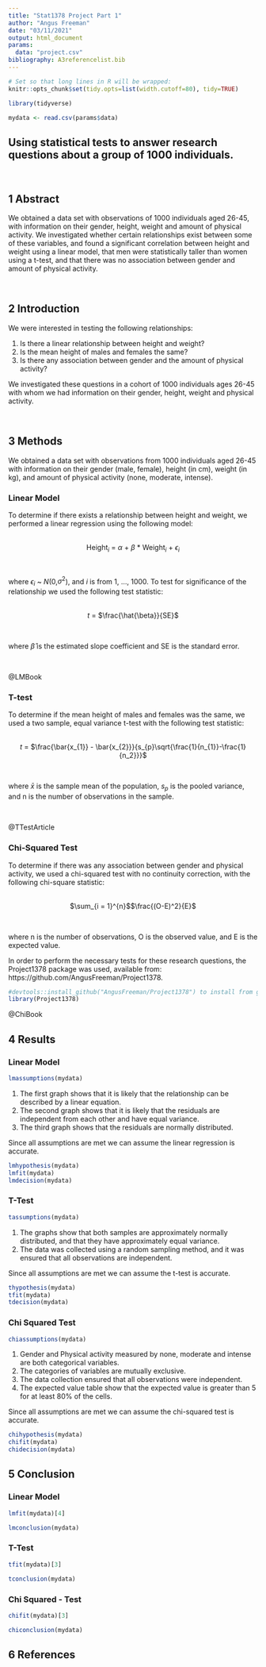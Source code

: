 ```yaml
---
title: "Stat1378 Project Part 1"
author: "Angus Freeman"
date: "03/11/2021"
output: html_document
params:
  data: "project.csv"
bibliography: A3referencelist.bib
---
```


```r
# Set so that long lines in R will be wrapped:
knitr::opts_chunk$set(tidy.opts=list(width.cutoff=80), tidy=TRUE)
```
```r
library(tidyverse)
```
```r
mydata <- read.csv(params$data)
```
## Using statistical tests to answer research questions about a group of 1000 individuals.
&nbsp;
 
## 1 Abstract 

We obtained a data set with observations of 1000 individuals aged 26-45, with information on their gender, height, weight and amount of physical activity. We investigated whether certain relationships exist between some of these variables, and found a significant correlation between height and weight using a linear model, that men were statistically taller than women using a t-test, and that there was no association between gender and amount of physical activity.

&nbsp;

## 2 Introduction

We were interested in testing the following relationships:

  1. Is there a linear relationship between height and weight?
  2. Is the mean height of males and females the same?
  3. Is there any association between gender and the amount of physical activity?
  
We investigated these questions in a cohort of 1000 individuals ages 26-45 with whom we had information on their gender, height, weight and physical activity.

&nbsp;

## 3 Methods

We obtained a data set with observations from 1000 individuals aged 26-45 with information on their gender (male, female), height (in cm), weight (in kg), and amount of physical activity (none, moderate, intense).

### Linear Model

To determine if there exists a relationship between height and weight, we performed a linear regression using the following model:

&nbsp;
<center>
Height~$i$~ = $\alpha$ + $\beta$ * Weight~$i$~ + $\epsilon$~$i$~
</center>
&nbsp;

where $\epsilon$~$i$~ ~ $N$(0,$\sigma^2$), and $i$ is from 1, ..., 1000. To test for significance of the relationship we used the following test statistic:

&nbsp;
<center>
$t$ = $\frac{\hat{\beta}}{SE}$
</center>
&nbsp;

where $\hat{\beta}$ is the estimated slope coefficient and SE is the standard error.

&nbsp;

@LMBook

### T-test

To determine if the mean height of males and females was the same, we used a two sample, equal variance t-test with the following test statistic:

&nbsp;
<center>
$t$ = $\frac{\bar{x_{1}} - \bar{x_{2}}}{s_{p}\sqrt{\frac{1}{n_{1}}-\frac{1}{n_2}}}$
</center>
&nbsp;
 
where $\bar{x}$ is the sample mean of the population, $s_{p}$ is the pooled variance, and n is the number of observations in the sample.

&nbsp;

@TTestArticle

### Chi-Squared Test

To determine if there was any association between gender and physical activity, we used a chi-squared test with no continuity correction, with the following chi-square statistic:

&nbsp;
<center>
$\sum_{i = 1}^{n}$$\frac{(O-E)^2}{E}$
</center>
&nbsp;

where n is the number of observations, O is the observed value, and E is the expected value.


In order to perform the necessary tests for these research questions, the Project1378 package was used, available from: https://github.com/AngusFreeman/Project1378.

```r
#devtools::install_github("AngusFreeman/Project1378") to install from github
library(Project1378)
```

@ChiBook

## 4 Results

### Linear Model
```r
lmassumptions(mydata)
```
1. The first graph shows that it is likely that the relationship can be described by a linear equation.
2. The second graph shows that it is likely that the residuals are independent from each other and have equal variance.
3. The third graph shows that the residuals are normally distributed.

Since all assumptions are met we can assume the linear regression is accurate.
```r
lmhypothesis(mydata)
lmfit(mydata)
lmdecision(mydata)
```
### T-Test
```r
tassumptions(mydata)
```
1. The graphs show that both samples are approximately normally distributed, and that they have approximately equal variance.
2. The data was collected using a random sampling method, and it was ensured that all observations are independent.

Since all assumptions are met we can assume the t-test is accurate.
```r
thypothesis(mydata)
tfit(mydata)
tdecision(mydata)
```
### Chi Squared Test
```r
chiassumptions(mydata)
```
1. Gender and Physical activity measured by none, moderate and intense are both categorical variables.
2. The categories of variables are mutually exclusive.
3. The data collection ensured that all observations were independent.
4. The expected value table show that the expected value is greater than 5 for at least 80% of the cells.

Since all assumptions are met we can assume the chi-squared test is accurate.
```r
chihypothesis(mydata)
chifit(mydata)
chidecision(mydata)
```



## 5 Conclusion

### Linear Model
```r
lmfit(mydata)[4]
```

```r
lmconclusion(mydata)
```

### T-Test
```r
tfit(mydata)[3]
```

```r
tconclusion(mydata)
```

### Chi Squared - Test
```r
chifit(mydata)[3]
```

```r
chiconclusion(mydata)
```

## 6 References
